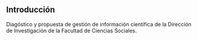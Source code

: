 ## Introducción {.unnumbered}

Diagóstico y propuesta de gestión de información científica de la Dirección de Investigación de la Facultad de Ciencias Sociales. 